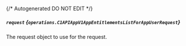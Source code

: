 {/* Autogenerated DO NOT EDIT  */}

##### `request` *{`operations.C1APIAppV1AppEntitlementsListForAppUserRequest`}*
The request object to use for the request.
<Collapsible openLabel={Labels.showProperties} closeLabel={Labels.hideProperties}>
    <C1APIAppV1AppEntitlementsListForAppUserRequest/>
</Collapsible>


